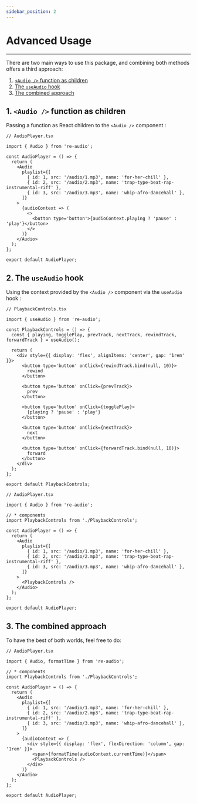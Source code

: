 ```yaml
---
sidebar_position: 2
---
```



# Advanced Usage

---

There are two main ways to use this package, and combining both methods offers a third approach:

1. [`<Audio />` function as children](#1-audio--function-as-children)
2. [The `useAudio` hook](#2-the-useaudio-hook)
3. [The combined approach](#3-the-combined-approach)

## 1. `<Audio />` function as children
Passing a function as React children to the `<Audio />` component :

```tsx
// AudioPlayer.tsx

import { Audio } from 're-audio';

const AudioPlayer = () => {
  return (
    <Audio
      playlist={[
        { id: 1, src: '/audio/1.mp3', name: 'for-her-chill' },
        { id: 2, src: '/audio/2.mp3', name: 'trap-type-beat-rap-instrumental-riff' },
        { id: 3, src: '/audio/3.mp3', name: 'whip-afro-dancehall' },
      ]}
    >
      {audioContext => (
        <>
          <button type='button'>{audioContext.playing ? 'pause' : 'play'}</button>
        </>
      )}
    </Audio>
  );
};

export default AudioPlayer;
```

## 2. The `useAudio` hook
Using the context provided by the `<Audio />` component via the `useAudio` hook :

```tsx
// PlaybackControls.tsx

import { useAudio } from 're-audio';

const PlaybackControls = () => {
  const { playing, togglePlay, prevTrack, nextTrack, rewindTrack, forwardTrack } = useAudio();

  return (
    <div style={{ display: 'flex', alignItems: 'center', gap: '1rem' }}>
      <button type='button' onClick={rewindTrack.bind(null, 10)}>
        rewind
      </button>

      <button type='button' onClick={prevTrack}>
        prev
      </button>

      <button type='button' onClick={togglePlay}>
        {playing ? 'pause' : 'play'}
      </button>

      <button type='button' onClick={nextTrack}>
        next
      </button>

      <button type='button' onClick={forwardTrack.bind(null, 10)}>
        forward
      </button>
    </div>
  );
};

export default PlaybackControls;
```

```tsx
// AudioPlayer.tsx

import { Audio } from 're-audio';

// * components
import PlaybackControls from './PlaybackControls';

const AudioPlayer = () => {
  return (
    <Audio
      playlist={[
        { id: 1, src: '/audio/1.mp3', name: 'for-her-chill' },
        { id: 2, src: '/audio/2.mp3', name: 'trap-type-beat-rap-instrumental-riff' },
        { id: 3, src: '/audio/3.mp3', name: 'whip-afro-dancehall' },
      ]}
    >
      <PlaybackControls />
    </Audio>
  );
};

export default AudioPlayer;
```
## 3. The combined approach
To have the best of both worlds, feel free to do:

```tsx
// AudioPlayer.tsx

import { Audio, formatTime } from 're-audio';

// * components
import PlaybackControls from './PlaybackControls';

const AudioPlayer = () => {
  return (
    <Audio
      playlist={[
        { id: 1, src: '/audio/1.mp3', name: 'for-her-chill' },
        { id: 2, src: '/audio/2.mp3', name: 'trap-type-beat-rap-instrumental-riff' },
        { id: 3, src: '/audio/3.mp3', name: 'whip-afro-dancehall' },
      ]}
    >
      {audioContext => (
        <div style={{ display: 'flex', flexDirection: 'column', gap: '1rem' }}>
          <span>{formatTime(audioContext.currentTime)}</span>
          <PlaybackControls />
        </div>
      )}
    </Audio>
  );
};

export default AudioPlayer;
```
